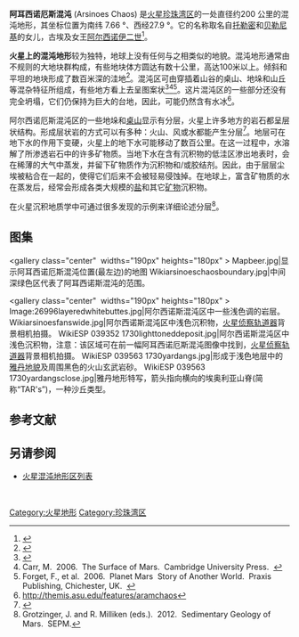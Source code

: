 {{Infobox feature on celestial object
|name= 阿耳西诺厄斯混沌
|image= Mapbeer.jpg
|caption=显示了阿耳西诺厄斯混沌位置(最左边)的地图
|coordinates = {{coord|7.7|S|27.9|W|globe:mars_type:landmark|display=inline,title}}
|length= 200.1 公里
}}
'''阿耳西诺厄斯混沌''' (Arsinoes Chaos) 是[[火星|火星]][[珍珠湾区|珍珠湾区]]的一处直径约200 公里的混沌地形，其坐标位置为南纬 7.66 °、西经27.9 °。它的名称取名自[[托勒密一世|托勒密]]和[[贝勒尼基一世|贝勒尼基]]的女儿，古埃及女王[[阿尔西诺伊二世|阿尔西诺伊二世]]<ref>{{gpn|396|Arsinoes Chaos}}</ref>。

'''火星上的混沌地形'''较为独特，地球上没有任何与之相类似的地貌。混沌地形通常由不规则的大地块群构成，有些地块体方圆达有数十公里，高达100米以上。倾斜和平坦的地块形成了数百米深的洼地<ref>{{cite journal | last1 = Meresse | first1 = S. | date = 2008 | title = Formation and evolution of the chaotic terrains by subsidence and magmatism: Hydraotes Chaos, Mars | url = | journal = Icarus | volume = 194 | issue = 2| pages = 487–500 | display-authors = 1 | doi = 10.1016/j.icarus.2007.10.023 | last2 = Costard | first2 = François | last3 = Mangold | first3 = Nicolas | last4 = Masson | first4 = Philippe | last5 = Neukum | first5 = Gerhard | bibcode=2008Icar..194..487M| author6 = the HRSC Co-I Team }}</ref>。混沌区可由穿插着山谷的桌山、地垛和山丘等混杂特征所组成，有些地方看上去呈图案状<ref>{{cite journal | last1 = Sharp | first1 = R. | date = 1973 | title = Mars: Fretted and chaotic terrains | url =https://authors.library.caltech.edu/51405/1/jgr12921.pdf | journal = J. Geophys. Res. | volume = 78 | issue = 20| pages = 4073–4083 | doi = 10.1029/JB078i020p04073 | bibcode=1973JGR....78.4073S}}</ref><ref>Carr, M.  2006.  The Surface of Mars.  Cambridge University Press.  {{ISBN|978-0-521-87201-0}}</ref><ref>Forget, F., et al.  2006.  Planet Mars  Story of Another World.  Praxis Publishing, Chichester, UK.  {{ISBN|978-0-387-48925-4}}</ref>。这片混沌区的一些部分还没有完全坍塌，它们仍保持为巨大的台地，因此，可能仍然含有水冰<ref>http://themis.asu.edu/features/aramchaos</ref>。 
{{Main|火星混沌地形}}

阿尔西诺厄斯混沌区的一些地垛和[[平顶山|桌山]]显示有分层，火星上许多地方的岩石都呈层状结构。形成层状岩的方式可以有多种：火山、风或水都能产生分层<ref>{{cite web|url=http://hirise.lpl.arizona.edu?PSP_008437_1750 |title=HiRISE | High Resolution Imaging Science Experiment |publisher=Hirise.lpl.arizona.edu?psp_008437_1750 |date= |accessdate=2012-08-04}}</ref>。地层可在地下水的作用下变硬，火星上的地下水可能移动了数百公里。在这一过程中，水溶解了所渗透岩石中的许多矿物质。当地下水在含有沉积物的低洼区渗出地表时，会在稀薄的大气中蒸发，并留下矿物质作为沉积物和/或胶结剂。因此，由于层层尘埃被粘合在一起的，使得它们后来不会被轻易侵蚀掉。在地球上，富含矿物质的水在蒸发后，经常会形成各类大规模的[[盐|盐]]和其它[[矿物|矿物]]沉积物。
{{火星|火星地表面#层状地形}}

在火星沉积地质学中可通过很多发现的示例来详细论述分层<ref>Grotzinger, J. and R. Milliken (eds.).  2012.  Sedimentary Geology of Mars.  SEPM.</ref>。

==图集==
<gallery class="center"  widths="190px" heights="180px" >
Mapbeer.jpg|显示阿耳西诺厄斯混沌位置(最左边)的地图
Wikiarsinoeschaosboundary.jpg|中间深绿色区代表了阿耳西诺斯混沌的范围。
</gallery>
<gallery class="center"  widths="190px" heights="180px" >
Image:26996layeredwhitebuttes.jpg|阿尔西诺斯混沌区中一些浅色调的岩层。
Wikiarsinoesfanswide.jpg|阿尔西诺斯混沌区中浅色沉积物，[[火星侦察轨道器|火星侦察轨道器]]背景相机拍摄。
WikiESP 039352 1730lighttoneddeposit.jpg|阿尔西诺斯混沌区中浅色沉积物，注意：该区域可在前一幅阿耳西诺厄斯混沌图像中找到，[[火星侦察轨道器|火星侦察轨道器]]背景相机拍摄。
WikiESP 039563 1730yardangs.jpg|形成于浅色地层中的[[雅丹地貌|雅丹地貌]]及周围黑色的火山玄武岩砂。
WikiESP 039563 1730yardangsclose.jpg|雅丹地形特写，箭头指向横向的埃奥利亚山脊(简称“TAR's”)，一种沙丘类型。
</gallery>
==参考文献==
{{reflist}}
==另请参阅==
* [[火星混沌地形区列表|火星混沌地形区列表]]
 
[[Category:火星地形|Category:火星地形]]
[[Category:珍珠湾区|Category:珍珠湾区]]
{{Infobox feature on celestial object}}